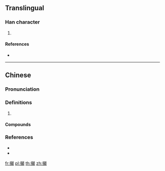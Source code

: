 {{character info/new}}
==Translingual==

===Han character===
{{Han char|rn=64|rad=手|as=19|sn=22|four=|canj=QJCC|ids=⿰扌顛}}

# {{defn|Han|sort=手19}}

====References====
* {{Han ref|kx=0464.251|hdz=31990.010|uh=6527|ud=25895}}

----

==Chinese==
{{zh-forms}}

===Pronunciation===
{{zh-pron
|m=diān
|c=din1
|cat=
}}

===Definitions===
{{zh-hanzi}}

# {{rfdef|zh}}

====Compounds====
{{zh-der|一步一攧|攧錢|攧撲|攧腳|攧攧看|攧攧仆仆|攧窨|攧番|攧脣簸嘴}}

===References===
* {{R:twedu|C04526}}
* {{R:yue:jyut.net}}

[[fr:攧]]
[[pl:攧]]
[[th:攧]]
[[zh:攧]]